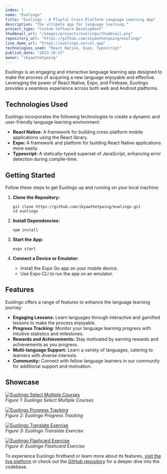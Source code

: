 ```yaml
---
index: 1
name: "Euolingo"
title: "Euolingo - A Playful Cross-Platform Language Learning App"
description: "The ultimate app for language learning."
project_type: "Custom Software Development"
thumbnail_url: "/images/projects/euolingo/thumbnail.png"
repository_url: "https://github.com/ikyawthetpaing/euolingo"
live_demo_url: "https://euolingo.vercel.app"
technologies_used: "React Native, Expo, Typescript"
publish_date: "2023-10-22"
owner: "ikyawthetpaing"
---
```


Euolingo is an engaging and interactive language learning app designed to make the process of acquiring a new language enjoyable and effective. Leveraging the power of React Native, Expo, and Firebase, Euolingo provides a seamless experience across both web and Android platforms.

## Technologies Used

Euolingo incorporates the following technologies to create a dynamic and user-friendly language learning environment:

- **React Native:** A framework for building cross-platform mobile applications using the React library.
- **Expo:** A framework and platform for building React Native applications more easily.
- **Typescript:** A statically-typed superset of JavaScript, enhancing error detection during compile-time.

## Getting Started

Follow these steps to get Euolingo up and running on your local machine:

1. **Clone the Repository:**

   ```
   git clone https://github.com/ikyawthetpaing/euolingo.git
   cd euolingo
   ```

2. **Install Dependencies:**

   ```
   npm install
   ```

3. **Start the App:**

   ```
   expo start
   ```

4. **Connect a Device or Emulator:**
   - Install the Expo Go app on your mobile device.
   - Use Expo CLI to run the app on an emulator.

## Features

Euolingo offers a range of features to enhance the language learning journey:

- **Engaging Lessons:** Learn languages through interactive and gamified lessons to make the process enjoyable.
- **Progress Tracking:** Monitor your language learning progress with intuitive statistics and milestones.
- **Rewards and Achievements:** Stay motivated by earning rewards and achievements as you progress.
- **Multi-language Support:** Learn a variety of languages, catering to learners with diverse interests.
- **Community:** Connect with fellow language learners in our community for additional support and motivation.

## Showcase

[![Euolingo Select Multiple Courses](/images/projects/euolingo/showcase/select_multiple_course.png)](https://github.com/ikyawthetpaing/euolingo)  
_Figure 1: Euolingo Select Multiple Courses_

[![Euolingo Progress Tracking](/images/projects/euolingo/showcase/progress_tracking.png)](https://github.com/ikyawthetpaing/euolingo)  
_Figure 2: Euolingo Progress Tracking_

[![Euolingo Translate Exercise](/images/projects/euolingo/showcase/translate_exercise.png)](https://github.com/ikyawthetpaing/euolingo)  
_Figure 3: Euolingo Translate Exercise_

[![Euolingo Flashcard Exercise](/images/projects/euolingo/showcase/flashcard_exercise.png)](https://github.com/ikyawthetpaing/euolingo)  
_Figure 4: Euolingo Flashcard Exercise_

To experience Euolingo firsthand or learn more about its features, [visit the live platform](https://euolingo.vercel.app) or check out the [GitHub repository](https://github.com/ikyawthetpaing/euolingo) for a deeper dive into the codebase.
